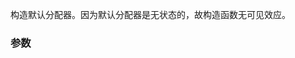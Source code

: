 {{cpp/memory/allocator/title|allocator}}
{{cpp/memory/allocator/navbar}}
{{dcl begin}}
{{dcl rev multi| num=1 | until1=c++11|until2=c++20|dcl1=
allocator() throw();
|dcl2=
allocator() noexcept;
|dcl3=
constexpr allocator() noexcept;
}}
{{dcl rev multi| num=2 | until1=c++11|until2=c++20|dcl1=
allocator( const allocator&amp; other ) throw();
|dcl2=
allocator( const allocator&amp; other ) noexcept;
|dcl3=
constexpr allocator( const allocator&amp; other ) noexcept;
}}
{{dcl rev multi| num=3 | until1=c++11|until2=c++20|dcl1=
template&lt; class U &gt;
allocator( const allocator&lt;U&gt;&amp; other ) throw();
|dcl2=
template&lt; class U &gt;
allocator( const allocator&lt;U&gt;&amp; other ) noexcept;
|dcl3=
template&lt; class U &gt;
constexpr allocator( const allocator&lt;U&gt;&amp; other ) noexcept;
}}
{{dcl end}}

构造默认分配器。因为默认分配器是无状态的，故构造函数无可见效应。

===参数===
{{par begin}}
{{par | other | 用以构造的另一 {{tt|allocator}}}}
{{par end}}

{{langlinks|de|en|es|fr|it|ja|pt|ru}}